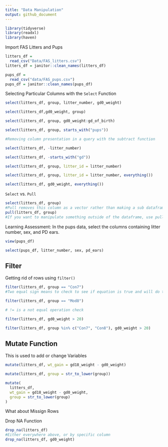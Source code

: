 ```yaml
---
title: "Data Manipulation"
output: github_document
---
```


```r
library(tidyverse)
library(readxl)
library(haven)
```

Import FAS Litters and Pups 

```r
litters_df =
  read_csv("Data/FAS_litters.csv")
litters_df = janitor::clean_names(litters_df)

pups_df =
  read_csv("data/FAS_pups.csv")
pups_df = janitor::clean_names(pups_df)

```

Selecting Particular Columns with the `Select` Function

```r
select(litters_df, group, litter_number, gd0_weight)

select(litters_df,gd0_weight, group)

select(litters_df, group, gd0_weight:gd_of_birth)

select(litters_df, group, starts_with("pups"))

#Removing column presentation in a query with the subtract function 

select(litters_df, -litter_number)

select(litters_df, -starts_with("gd"))

select(litters_df, group, litter_id = litter_number)

select(litters_df, group, litter_id = litter_number, everything())

select(litters_df, gd0_weight, everything())

```


`Select` vs. `Pull`
```r
select(litters_df, group)
#Pull removes this column as a vector rather than making a sub dataframe like the select function
pull(litters_df, group) 
#If you want to manipulate something outside of the dataframe, use pull
```

Learning Assessment: In the pups data, select the columns containing litter number, sex, and PD ears.

```r
view(pups_df)

select(pups_df, litter_number, sex, pd_ears)

```

## Filter 
Getting rid of rows using `filter()`

```r
filter(litters_df, group == "Con7")
#Two equal sign means to check to see if equation is true and will do the operation whenever it is true

filter(litters_df, group == "Mod8")

# != is a not equal operation check

filter(litters_df, gd0_weight > 20)

filter(litters_df, group %in% c("Con7", "Con8"), gd0_weight > 20)

```




## Mutate Function
This is used to add or change Variables

```r
mutate(litters_df, wt_gain = gd18_weight - gd0_weight)

mutate(litters_df, group = str_to_lower(group))

mutate(
  litters_df,
  wt_gain = gd18_weight - gd0_weight,
  group = str_to_lower(group)
)

```

What about Missign Rows

Drop NA Function

```r
drop_na(litters_df)
#Either everywhere above, or by specific column
drop_na(litters_df, gd0_weight)
```



